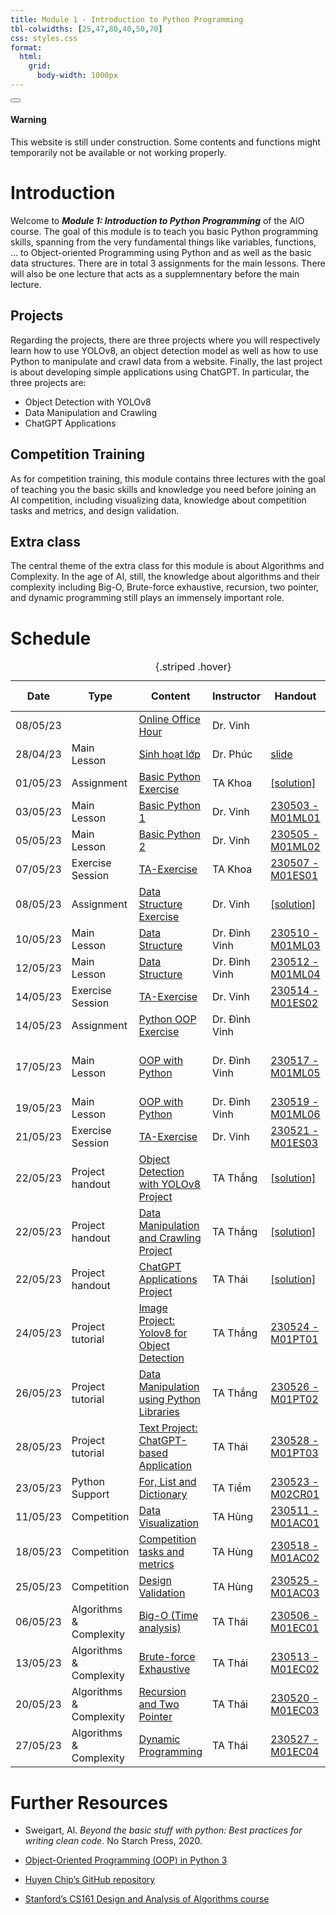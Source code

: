 ```yaml
---
title: Module 1 - Introduction to Python Programming
tbl-colwidths: [25,47,80,40,50,70]
css: styles.css
format:
  html:
    grid:
      body-width: 1000px
---
```


<div class="alert alert-dismissible alert-warning">
  <button type="button" class="btn-close" data-bs-dismiss="alert"></button>
  <h4 class="alert-heading">Warning</h4>
  <p class="mb-0">This website is still under construction. Some contents and functions might temporarily not be available or not working properly</a>.</p>
</div>

# Introduction


Welcome to ***Module 1: Introduction to Python Programming*** of the AIO course. The goal of this module is to teach you basic Python programming skills, spanning from the very fundamental things like variables, functions, ... to Object-oriented Programming using Python and as well as the basic data structures. There are in total 3 assignments for the main lessons. There will also be one lecture that acts as a supplemnentary before the main lecture. 

## Projects

Regarding the projects, there are three projects where you will respectively learn how to use YOLOv8, an object detection model as well as how to use Python to manipulate and crawl data from a website. Finally, the last project is about developing simple applications using ChatGPT. In particular, the three projects are: 

- Object Detection with YOLOv8 
- Data Manipulation and Crawling 
- ChatGPT Applications 

## Competition Training

As for competition training, this module contains three lectures with the goal of teaching you the basic skills and knowledge you need before joining an AI competition, including visualizing data, knowledge about competition tasks and metrics, and design validation.

## Extra class

The central theme of the extra class for this module is about Algorithms and Complexity. In the age of AI, still, the knowledge about algorithms and their complexity including Big-O, Brute-force exhaustive, recursion, two pointer, and dynamic programming still plays an immensely important role. 


# Schedule

| Date       | Type                        | Content                                   | Instructor     | Handout                   | Further Reading                          |
|------------|-----------------------------|-------------------------------------------|----------------|---------------------------|------------------------------------------|
| 08/05/23   |          |   [Online Office Hour](https://youtu.be/UoYSU7ypz4g)                                          | Dr. Vinh       |                           |                                          |
| 28/04/23   | <span class="badge rounded-pill bg-primary">Main Lesson</span> | [Sinh hoạt lớp](https://www.youtube.com/watch?v=95IE3oETJJ0)                             | Dr. Phúc       | [slide](https://drive.google.com/drive/folders/1Iqo7pi_szHLBKeXrhfFzw7yGqepWQyEZ)                     |                                          |
| 01/05/23   | <span class="badge rounded-pill bg-success">Assignment</span>                   | [Basic Python Exercise](https://drive.google.com/file/d/1fYfp7Audr5SJ06ys5pMy0qBcGBb7yabu/view)                      | TA Khoa        | [[solution]](https://drive.google.com/file/d/1DBsc9NKhOOaFHWNM9z4ubx-mzPqa2non/view)                |                                          |
| 03/05/23   | <span class="badge rounded-pill bg-primary">Main Lesson</span>              | [Basic Python 1](https://www.youtube.com/watch?v=SrICKnWd4gM)                              | Dr. Vinh       | [230503 - M01ML01](https://drive.google.com/drive/folders/1TkNDyVgDn7YPv-3rN6Nn29nrKuyqgwVG) | Note    |                                          |
| 05/05/23   | <span class="badge rounded-pill bg-primary">Main Lesson</span>              | [Basic Python 2](https://www.youtube.com/watch?v=tKws9MOQ89Y)                              | Dr. Vinh       | [230505 - M01ML02](https://drive.google.com/drive/folders/1vBQmnfQZpmHeoH452sAR4GBRQ_gCpzSj) | Note    |                                          |
| 07/05/23   | <span class="badge rounded-pill bg-info">Exercise Session</span>        | [TA-Exercise](https://www.youtube.com/watch?v=Aq48Nf6lCVY)                               | TA Khoa        | [230507 - M01ES01](https://drive.google.com/drive/folders/1uJ_vQzgES883zxJw9xE1az8lijmLrR94)          |                                          |
| 08/05/23   |<span class="badge rounded-pill bg-success">Assignment</span>                  | [Data Structure Exercise](https://drive.google.com/file/d/1eD1lWax1ObqSdo5IcSNC_-LVGeN62OWP/view)                   | Dr. Vinh       | [[solution]](https://drive.google.com/file/d/15kJD81E1R5ndm0ZJYlsFeKZVnybplRDO/viewhttps:/drive.google.com/file/d/15kJD81E1R5ndm0ZJYlsFeKZVnybplRDO/view)                |                                          |
| 10/05/23   | <span class="badge rounded-pill bg-primary">Main Lesson</span>              | [Data Structure](https://www.youtube.com/watch?v=TK42WCKiiDw)                            | Dr. Đình Vinh  | [230510 - M01ML03](https://drive.google.com/drive/folders/1I-YUV6K7DQIWeVZr1v7icsoP-I3BuVlu)          |                                          |
| 12/05/23   | <span class="badge rounded-pill bg-primary">Main Lesson</span>              | [Data Structure](https://www.youtube.com/watch?v=BUueswpSwVc&feature=youtu.be)                            | Dr. Đình Vinh  | [230512 - M01ML04](https://drive.google.com/drive/folders/1CYPfh30f0nQLxbHiPl-jxtNHfLkrHc5x)          |                                          |
| 14/05/23   | <span class="badge rounded-pill bg-info">Exercise Session</span>        | [TA-Exercise](https://www.youtube.com/watch?v=NsB9PjZR6G0&feature=youtu.be)                               | Dr. Vinh       | [230514 - M01ES02](https://drive.google.com/drive/folders/1-VeGlYUVMaBH3Ee98UekJHqZc3TKdLXM)          |                                          |
| 14/05/23   | <span class="badge rounded-pill bg-success">Assignment</span>                   | [Python OOP Exercise](https://drive.google.com/file/d/18UAGLZRZ1AqRDdSy_N9uXzKYRwU34Zdp/view)                       | Dr. Đình Vinh  |                           |                                          |
| 17/05/23   | <span class="badge rounded-pill bg-primary">Main Lesson</span>              | [OOP with Python](https://www.youtube.com/watch?v=xdvi9Dzr6Qw)                           | Dr. Đình Vinh  | [230517 - M01ML05](https://drive.google.com/drive/folders/1BB5CjrmLIOcTahQg7eGO2g6UIvrigPqK)          | [Previous offering by Dr. Vinh](https://www.youtube.com/watch?si=L9C_yrUrpA1pRFH_&v=jgHnlmbr2C8&feature=youtu.be)            |
| 19/05/23   | <span class="badge rounded-pill bg-primary">Main Lesson</span>              | [OOP with Python](https://www.youtube.com/watch?v=8oDDxWeiL8A&feature=youtu.be)                           | Dr. Đình Vinh  | [230519 - M01ML06](https://drive.google.com/drive/folders/1nunyJYSXD_9k1ybzvl_fmQbxfnoRhX_K)          |                                          |
| 21/05/23   | <span class="badge rounded-pill bg-info">Exercise Session</span>        | [TA-Exercise](https://www.youtube.com/watch?v=RGPQgXzOqhg)                               | Dr. Vinh       | [230521 - M01ES03](https://drive.google.com/drive/folders/1gUZqdRAeIyqN-em8-1l0zjHKCZVIzOvT)          |                                          |
| 22/05/23   | <span class="badge rounded-pill bg-danger">Project handout</span>              | [Object Detection with YOLOv8 Project](https://drive.google.com/file/d/1bzM445pd7SMjgFgwA7hzjrjgT6Y3nmWL/view)      | TA Thắng       | [[solution]](https://drive.google.com/file/d/1bEAONvHpShFyB-LfmBSSzBsLNiWXdX-H/view)                |                                          |
| 22/05/23   | <span class="badge rounded-pill bg-danger">Project handout</span>            | [Data Manipulation and Crawling Project](https://drive.google.com/file/d/1I8WKELOqHDDFxrhSkaoAoYN1eTxlbzqn/view)    | TA Thắng       | [[solution]](https://drive.google.com/file/d/1ryoNAvV8TsZAn_PX-2PPf780zswEqGKE/view)                |                                          |
| 22/05/23   | <span class="badge rounded-pill bg-danger">Project handout</span>              | [ChatGPT Applications Project](https://drive.google.com/file/d/1h4gQH9UeItUf6UPNoRTL-nmda0fxFD3D/view)              | TA Thái        | [[solution]](https://drive.google.com/file/d/1wDuqMjj_2d3od7hkoYa2dEd9hpXc3AC2/view)                |                                          |
| 24/05/23   | <span class="badge rounded-pill bg-light">Project tutorial</span>        | [Image Project: Yolov8 for Object Detection](https://www.youtube.com/watch?v=L6Sin-ieEfM)| TA Thắng       | [230524 - M01PT01](https://drive.google.com/drive/folders/1ddidsMv8ISUrKzUViUtxnjpHwJXr6bv-)          |                                          |
| 26/05/23   | <span class="badge rounded-pill bg-light">Project tutorial</span>        | [Data Manipulation using Python Libraries](https://www.youtube.com/watch?v=LRiMeQdzDPA)  | TA Thắng       | [230526 - M01PT02](https://drive.google.com/drive/folders/11ikSSLi_Hjmt3EHlSWadFohowyxD_44U)          |                                          |
| 28/05/23   | <span class="badge rounded-pill bg-light">Project tutorial</span>        | [Text Project: ChatGPT-based Application](https://www.youtube.com/watch?v=i-fXB0CFOMY)   | TA Thái        | [230528 - M01PT03](https://drive.google.com/drive/folders/13LVFM_r7ipY-umR6b_-yAs4NiEPIWv37)          |                                          |
| 23/05/23   | <span class="badge rounded-pill bg-light">Python Support</span>         | [For, List and Dictionary](https://www.youtube.com/watch?v=_WkMMGINOVA)                  | TA Tiềm        | [230523 - M02CR01](https://drive.google.com/drive/folders/1mEwkeD_DAaDMoBVY44zjhl4B15snHTcd)          |                                          |
| 11/05/23   | <span class="badge rounded-pill bg-warning">Competition</span>                  | [Data Visualization](https://www.youtube.com/watch?v=BtAIW83TCvc)                        | TA Hùng        | [230511 - M01AC01](https://drive.google.com/drive/folders/1p1s-HXHjuwZyRDyWhZqkDiIkeAa93Rlq)          |                                          |
| 18/05/23   |<span class="badge rounded-pill bg-warning">Competition</span> | [Competition tasks and metrics](https://www.youtube.com/watch?v=98JL_UFpxlQ)                                          |       TA Hùng          | [230518 - M01AC02](https://drive.google.com/drive/folders/1TZvYRpntsLQdYhKieewtItkAo3YhfBbp)          |         |
| 25/05/23   | <span class="badge rounded-pill bg-warning">Competition</span>                  | [Design Validation](https://www.youtube.com/watch?v=TyVCXo45c1Y)                         |      TA Hùng           | [230525 - M01AC03](https://drive.google.com/drive/folders/1WnLoiazazGWNxKtmt9IjH0ppAikqtLpk)          |                                          |
| 06/05/23   | <span class="badge rounded-pill bg-dark">Algorithms & Complexity</span> | [Big-O (Time analysis)](https://www.youtube.com/watch?v=i97kAPZtq4A)                     | TA Thái        | [230506 - M01EC01](https://drive.google.com/drive/folders/1yof63zCXcoyIIZWvU2CQ4cYWOPIGeT-H)          |                                        |
| 13/05/23   | <span class="badge rounded-pill bg-dark">Algorithms & Complexity</span>    | [Brute-force Exhaustive](https://www.youtube.com/watch?v=4J3D5it9ugA)                    |  TA Thái              | [230513 - M01EC02](https://drive.google.com/drive/folders/1deNcaXHYAbE5A3cgKKv1z7wUAdLmfcC6)          |                                          |
| 20/05/23   | <span class="badge rounded-pill bg-dark">Algorithms & Complexity</span>    | [Recursion and Two Pointer](https://www.youtube.com/watch?v=dOrQveeQz90)                 |  TA Thái        | [230520 - M01EC03](https://drive.google.com/drive/folders/1EmyHR-SB0L1Lw5OYUQw770iLfuKB1JxZ)          |                                          |
| 27/05/23   | <span class="badge rounded-pill bg-dark">Algorithms & Complexity</span>    | [Dynamic Programming](https://www.youtube.com/watch?v=38gV3ggD0Pg)                       |    TA Thái              | [230527 - M01EC04](https://drive.google.com/drive/folders/1aEtoJ-i6WbrmA7_-xDXIIhcpjMBzvFch)          |                                       |
:   {.striped .hover}

# Further Resources

- Sweigart, Al. *Beyond the basic stuff with python: Best practices for writing clean code*. No Starch Press, 2020.
- [Object-Oriented Programming (OOP) in Python 3](https://realpython.com/python3-object-oriented-programming/)

- [Huyen Chip's GitHub repository](https://github.com/chiphuyen/python-is-cool)
 
- [Stanford's CS161 Design and Analysis of Algorithms course](https://web.stanford.edu/class/archive/cs/cs161/cs161.1138/)
